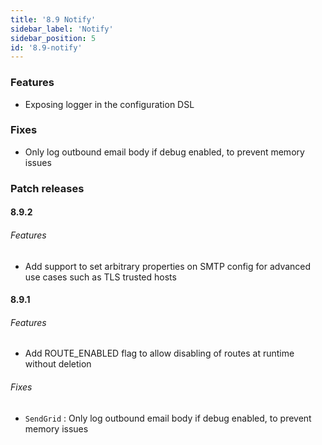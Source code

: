 ```yaml
---
title: '8.9 Notify'
sidebar_label: 'Notify'
sidebar_position: 5
id: '8.9-notify'
---
```


### Features

* Exposing logger in the configuration DSL 

### Fixes

* Only log outbound email body if debug enabled, to prevent memory issues 

### Patch releases

#### 8.9.2

###### Features

* Add support to set arbitrary properties on SMTP config for advanced use cases such as TLS trusted hosts

#### 8.9.1

###### Features

* Add ROUTE_ENABLED flag to allow disabling of routes at runtime without deletion

###### Fixes

* `SendGrid` : Only log outbound email body if debug enabled, to prevent memory issues 